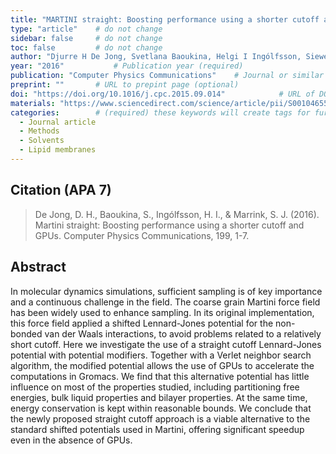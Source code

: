 ```yaml
---
title: "MARTINI straight: Boosting performance using a shorter cutoff and GPUs"          # Paper title (required)
type: "article"    # do not change
sidebar: false     # do not change
toc: false         # do not change
author: "Djurre H De Jong, Svetlana Baoukina, Helgi I Ingólfsson, Siewert J Marrink"         # Paper authors (required)
year: "2016"           # Publication year (required)
publication: "Computer Physics Communications"    # Journal or similar (required)
preprint: ""       # URL to prepint page (optional)  
doi: "https://doi.org/10.1016/j.cpc.2015.09.014"            # URL of DOI (required)  
materials: "https://www.sciencedirect.com/science/article/pii/S0010465515003628#s000100"      # URL to suplementary info (optional)
categories:        # (required) these keywords will create tags for further filtering. 
  - Journal article
  - Methods
  - Solvents
  - Lipid membranes
---
```


<!-- 
The info below is just an example. 

Both fields are required and they have to be replaced with the respective info for each paper. 

Please notice the `> ` symbol before the citation, it gives it additional styling.  
-->

## Citation (APA 7)      

> De Jong, D. H., Baoukina, S., Ingólfsson, H. I., & Marrink, S. J. (2016). Martini straight: Boosting performance using a shorter cutoff and GPUs. Computer Physics Communications, 199, 1-7.

## Abstract

In molecular dynamics simulations, sufficient sampling is of key importance and a continuous challenge in the field. The coarse grain Martini force field has been widely used to enhance sampling. In its original implementation, this force field applied a shifted Lennard-Jones potential for the non-bonded van der Waals interactions, to avoid problems related to a relatively short cutoff. Here we investigate the use of a straight cutoff Lennard-Jones potential with potential modifiers. Together with a Verlet neighbor search algorithm, the modified potential allows the use of GPUs to accelerate the computations in Gromacs. We find that this alternative potential has little influence on most of the properties studied, including partitioning free energies, bulk liquid properties and bilayer properties. At the same time, energy conservation is kept within reasonable bounds. We conclude that the newly proposed straight cutoff approach is a viable alternative to the standard shifted potentials used in Martini, offering significant speedup even in the absence of GPUs.